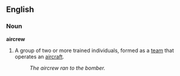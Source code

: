 ==English==
===Noun===
'''aircrew'''

#A group of two or more trained individuals, formed as a [[team]] that operates an [[aircraft]].
#:''The aircrew ran to the bomber.''